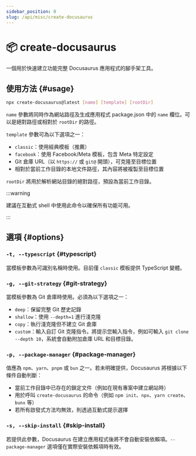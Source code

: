 ```yaml
---
sidebar_position: 0
slug: /api/misc/create-docusaurus
---
```


# 📦 create-docusaurus

一個用於快速建立功能完整 Docusaurus 應用程式的腳手架工具。

## 使用方法 {#usage}

```bash
npx create-docusaurus@latest [name] [template] [rootDir]
```

`name` 參數將同時作為網站路徑及生成應用程式 package.json 中的 `name` 欄位。可以是絕對路徑或相對於 `rootDir` 的路徑。

`template` 參數可為以下選項之一：

- `classic`：使用經典模板（推薦）
- `facebook`：使用 Facebook/Meta 模板，包含 Meta 特定設定
- Git 倉庫 URL（以 `https://` 或 `git@` 開頭），可克隆至目標位置
- 相對於當前工作目錄的本地文件路徑，其內容將被複製至目標位置

`rootDir` 將用於解析網站目錄的絕對路徑，預設為當前工作目錄。

:::warning

建議在互動式 shell 中使用此命令以確保所有功能可用。

:::

## 選項 {#options}

### `-t, --typescript` {#typescript}

當模板參數為可識別名稱時使用。目前僅 `classic` 模板提供 TypeScript 變體。

### `-g, --git-strategy` {#git-strategy}

當模板參數為 Git 倉庫時使用。必須為以下選項之一：

- `deep`：保留完整 Git 歷史記錄
- `shallow`：使用 `--depth=1` 進行淺克隆
- `copy`：執行淺克隆但不建立 Git 倉庫
- `custom`：輸入自訂 Git 克隆指令。將提示您輸入指令，例如可輸入 `git clone --depth 10`，系統會自動附加倉庫 URL 和目標目錄。

### `-p, --package-manager` {#package-manager}

值應為 `npm`、`yarn`、`pnpm` 或 `bun` 之一。若未明確提供，Docusaurus 將根據以下條件自動判斷：

- 當前工作目錄中已存在的鎖定文件（例如在現有專案中建立網站時）
- 用於呼叫 `create-docusaurus` 的命令（例如 `npm init`、`npx`、`yarn create`、`bunx` 等）
- 若所有啟發式方法均無效，則透過互動式提示選擇

### `-s, --skip-install` {#skip-install}

若提供此參數，Docusaurus 在建立應用程式後將不會自動安裝依賴項。`--package-manager` 選項僅在實際安裝依賴項時有效。